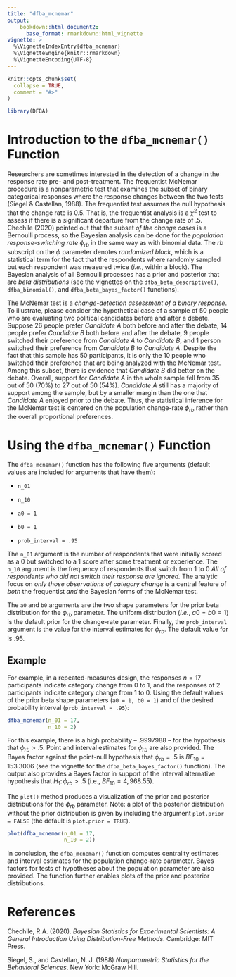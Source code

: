 ```yaml
---
title: "dfba_mcnemar"
output:
    bookdown::html_document2:
      base_format: rmarkdown::html_vignette
vignette: >
  %\VignetteIndexEntry{dfba_mcnemar}
  %\VignetteEngine{knitr::rmarkdown}
  %\VignetteEncoding{UTF-8}
---
```


```r
knitr::opts_chunk$set(
  collapse = TRUE,
  comment = "#>"
)
```

```r
library(DFBA)
```



# Introduction to the `dfba_mcnemar()` Function

Researchers are sometimes interested in the detection of a change in the response rate pre- and post-treatment. The frequentist McNemar procedure is a nonparametric test that examines the subset of binary categorical responses where the response changes between the two tests (Siegel & Castellan, 1988). The frequentist test assumes the null hypothesis that the change rate is $0.5$. That is, the frequentist analysis is a $\chi^2$ test to assess if there is a significant departure from the change rate of $.5$. Chechile (2020) pointed out that the subset *of the change cases* is a Bernoulli process, so the Bayesian analysis can be done for the *population response-switching rate* $\phi_{rb}$ in the same way as with binomial data. The $rb$ subscript on the $\phi$ parameter denotes *randomized block*, which is a statistical term for the fact that the respondents where randomly sampled but each respondent was measured twice (*i.e.*, within a block). The Bayesian analysis of all Bernoulli processes has a prior and posterior that are *beta distributions* (see the vignettes on the `dfba_beta_descriptive()`, `dfba_binomial()`, and `dfba_beta_bayes_factor()` functions).  

The McNemar test is a *change-detection assessment of a binary response*. To illustrate, please consider the hypothetical case of a sample of $50$ people who are evaluating two political candidates before and after a debate. Suppose $26$ people prefer *Candidate A* both before and after the debate, $14$ people prefer *Candidate B* both before and after the debate, $9$ people switched their preference from *Candidate A* to *Candidate B*, and $1$ person switched their preference from *Candidate B* to *Candidate A*. Despite the fact that this sample has $50$ participants, it is only the $10$ people who switched their preference that are being analyzed with the McNemar test. Among this subset, there is evidence that *Candidate B* did better on the debate. Overall, support for *Candidate A* in the whole sample fell from $35$ out of $50$ ($70\%$) to $27$ out of $50$ ($54\%$). *Candidate A* still has a majority of support among the sample, but by a smaller margin than the one that *Candidate A* enjoyed prior to the debate. Thus, the statistical inference for the McNemar test is centered on the population change-rate $\phi_{rb}$ rather than the overall proportional preferences.

# Using the `dfba_mcnemar()` Function

The `dfba_mcnemar()` function has the following five arguments (default values are included for arguments that have them):

* `n_01`

* `n_10`

* `a0 = 1`

* `b0 = 1`

* `prob_interval = .95`

The `n_01` argument is the number of respondents that were initially scored as a $0$ but switched to a $1$ score after some treatment or experience. The `n_10` argument is the frequency of respondents that switch from $1$ to $0$ *All of respondents who did not switch their response are ignored.* The analytic focus on *only those observations of category change* is a central feature of *both* the frequentist *and* the Bayesian forms of the McNemar test. 

The `a0` and `b0` arguments are the two shape parameters for the prior beta distribution for the $\phi_{rb}$ parameter. The uniform distribution (*i.e.*, $a0=b0=1$) is the default prior for the change-rate parameter. Finally, the `prob_interval` argument is the value for the interval estimates for $\phi_{rb}$. The default value for \pkg{prob\_interval} is $.95$. 

## Example 

For example, in a repeated-measures design, the responses $n=17$ participants indicate category change from $0$ to $1$, and the responses of $2$ participants indicate category change from $1$ to $0$. Using the default values of the prior beta shape parameters (`a0 = 1, b0 = 1`) and of the desired probability interval (`prob_interval = .95`):

```r
dfba_mcnemar(n_01 = 17,
             n_10 = 2)
```


For this example, there is a high probability -- $.9997988$ -- for the hypothesis that $\phi_{rb}> .5$. Point and interval estimates for $\phi_{rb}$ are also provided. The Bayes factor against the point-null hypothesis that $\phi_{rb}=.5$ is $BF_{10}=153.3006$ (see the vignette for the `dfba_beta_bayes_factor()` function). The output also provides a Bayes factor in support of the interval alternative hypothesis that $H_1:\,\phi_{rb}>.5$ (i.e., $BF_{10}=4,968.55$). 

The `plot()` method produces a visualization of the prior and posterior distributions for the $\phi_{rb}$ parameter. Note: a plot of the posterior distribution without the prior distribution is given by including the argument `plot.prior = FALSE` (the default is `plot.prior = TRUE`).  


```r
plot(dfba_mcnemar(n_01 = 17,
                  n_10 = 2))
```


In conclusion, the `dfba_mcnemar()` function computes centrality estimates and interval estimates for the population change-rate parameter. Bayes factors for tests of hypotheses about the population parameter are also provided. The function further enables plots of the prior and posterior distributions. 

# References

Chechile, R.A. (2020). *Bayesian Statistics for Experimental Scientists: A General Introduction Using Distribution-Free Methods*. Cambridge: MIT Press.

Siegel, S., and Castellan, N. J. (1988) *Nonparametric Statistics for the Behavioral Sciences*. New York: McGraw Hill.
